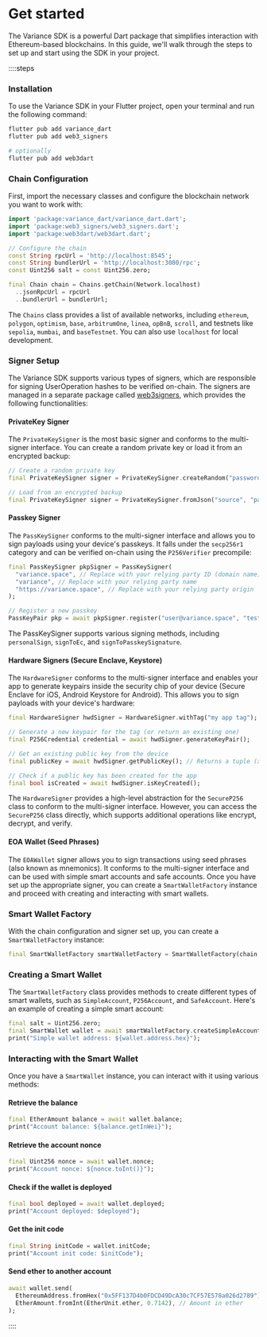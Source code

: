 # Get started

The Variance SDK is a powerful Dart package that simplifies interaction with Ethereum-based blockchains. In this guide, we'll walk through the steps to set up and start using the SDK in your project.

::::steps

### Installation

To use the Variance SDK in your Flutter project, open your terminal and run the following command:

```bash
flutter pub add variance_dart
flutter pub add web3_signers

# optionally
flutter pub add web3dart
```

### Chain Configuration

First, import the necessary classes and configure the blockchain network you want to work with:

```dart
import 'package:variance_dart/variance_dart.dart';
import 'package:web3_signers/web3_signers.dart';
import 'package:web3dart/web3dart.dart';

// Configure the chain
const String rpcUrl = 'http://localhost:8545';
const String bundlerUrl = 'http://localhost:3000/rpc';
const Uint256 salt = const Uint256.zero;

final Chain chain = Chains.getChain(Network.localhost)
  ..jsonRpcUrl = rpcUrl
  ..bundlerUrl = bundlerUrl;
```

The `Chains` class provides a list of available networks, including `ethereum`, `polygon`, `optimism`, `base`, `arbitrumOne`, `linea`, `opBnB`, `scroll`, and testnets like `sepolia`, `mumbai`, and `baseTestnet`. You can also use `localhost` for local development.

### Signer Setup

The Variance SDK supports various types of signers, which are responsible for signing UserOperation hashes to be verified on-chain. The signers are managed in a separate package called [web3signers](https://pub.dev/packages/web3_signers), which provides the following functionalities:

#### PrivateKey Signer

The `PrivateKeySigner` is the most basic signer and conforms to the multi-signer interface. You can create a random private key or load it from an encrypted backup:

```dart
// Create a random private key
final PrivateKeySigner signer = PrivateKeySigner.createRandom("password");

// Load from an encrypted backup
final PrivateKeySigner signer = PrivateKeySigner.fromJson("source", "password");
```

#### Passkey Signer

The `PassKeySigner` conforms to the multi-signer interface and allows you to sign payloads using your device's passkeys. It falls under the `secp256r1` category and can be verified on-chain using the `P256Verifier` precompile:

```dart
final PassKeySigner pkpSigner = PassKeySigner(
  "variance.space", // Replace with your relying party ID (domain name)
  "variance", // Replace with your relying party name
  "https://variance.space", // Replace with your relying party origin
);

// Register a new passkey
PassKeyPair pkp = await pkpSigner.register("user@variance.space", "test user");
```

The PassKeySigner supports various signing methods, including `personalSign`, `signToEc`, and `signToPasskeySignature`.

#### Hardware Signers (Secure Enclave, Keystore)

The `HardwareSigner` conforms to the multi-signer interface and enables your app to generate keypairs inside the security chip of your device (Secure Enclave for iOS, Android Keystore for Android). This allows you to sign payloads with your device's hardware:

```dart
final HardwareSigner hwdSigner = HardwareSigner.withTag("my app tag");

// Generate a new keypair for the tag (or return an existing one)
final P256Credential credential = await hwdSigner.generateKeyPair();

// Get an existing public key from the device
final publicKey = await hwdSigner.getPublicKey(); // Returns a tuple (x, y)

// Check if a public key has been created for the app
final bool isCreated = await hwdSigner.isKeyCreated();
```

The `HardwareSigner` provides a high-level abstraction for the `SecureP256` class to conform to the multi-signer interface. However, you can access the `SecureP256` class directly, which supports additional operations like encrypt, decrypt, and verify.

#### EOA Wallet (Seed Phrases)

The `EOAWallet` signer allows you to sign transactions using seed phrases (also known as mnemonics). It conforms to the multi-signer interface and can be used with simple smart accounts and safe accounts.
Once you have set up the appropriate signer, you can create a `SmartWalletFactory` instance and proceed with creating and interacting with smart wallets.

### Smart Wallet Factory

With the chain configuration and signer set up, you can create a `SmartWalletFactory` instance:

```dart
final SmartWalletFactory smartWalletFactory = SmartWalletFactory(chain, signer);
```

### Creating a Smart Wallet

The `SmartWalletFactory` class provides methods to create different types of smart wallets, such as `SimpleAccount`, `P256Account`, and `SafeAccount`. Here's an example of creating a simple smart account:

```dart
final salt = Uint256.zero;
final SmartWallet wallet = await smartWalletFactory.createSimpleAccount(salt);
print("Simple wallet address: ${wallet.address.hex}");
```

### Interacting with the Smart Wallet

Once you have a `SmartWallet` instance, you can interact with it using various methods:

#### Retrieve the balance

```dart
final EtherAmount balance = await wallet.balance;
print("Account balance: ${balance.getInWei}");
```

#### Retrieve the account nonce

```dart
final Uint256 nonce = await wallet.nonce;
print("Account nonce: ${nonce.toInt()}");
```

#### Check if the wallet is deployed

```dart
final bool deployed = await wallet.deployed;
print("Account deployed: $deployed");
```

#### Get the init code

```dart
final String initCode = wallet.initCode;
print("Account init code: $initCode");
```

#### Send ether to another account

```dart
await wallet.send(
  EthereumAddress.fromHex("0x5FF137D4b0FDCD49DcA30c7CF57E578a026d2789"), // Recipient address
  EtherAmount.fromInt(EtherUnit.ether, 0.7142), // Amount in ether
);
```

::::
